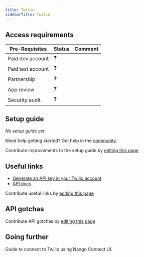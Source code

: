 ```yaml
---
title: Twilio
sidebarTitle: Twilio
---
```



<Overview />
<PreBuiltTooling />
<PreBuiltUseCases />

## Access requirements
| Pre-Requisites | Status | Comment|
| - | - | - |
| Paid dev account | ❓ |  |
| Paid test account | ❓ |  |
| Partnership | ❓ | |
| App review | ❓ |  |
| Security audit | ❓ | |


## Setup guide

_No setup guide yet._

<Tip>Need help getting started? Get help in the [community](https://nango.dev/slack).</Tip>

<Note>Contribute improvements to the setup guide by [editing this page](https://github.com/nangohq/nango/tree/master/docs-v2/integrations/all/sendgrid.mdx)</Note>


## Useful links

-   [Generate an API key in your Twilio account](https://www.twilio.com/docs/iam/api-keys/key-resource-v2010)
-   [API docs](https://www.twilio.com/docs/api)

<Note>Contribute useful links by [editing this page](https://github.com/nangohq/nango/tree/master/docs-v2/integrations/all/sendgrid.mdx)</Note>

## API gotchas

<Note>Contribute API gotchas by [editing this page](https://github.com/nangohq/nango/tree/master/docs-v2/integrations/all/sendgrid.mdx)</Note>

## Going further
<Card title="Connect to Twilio" icon="link" href="/integrations/all/twilio/connect" horizontal>
  Guide to connect to Twilio using Nango Connect UI.
</Card>

